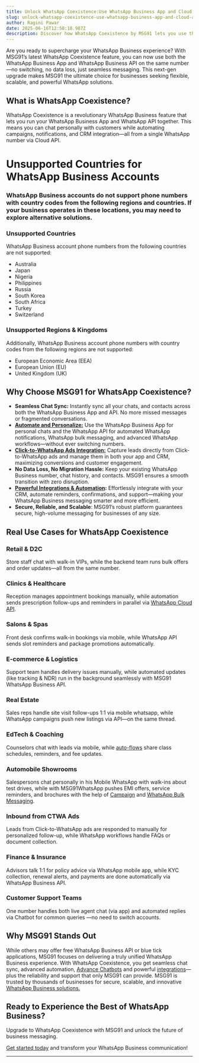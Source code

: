 ```yaml
---
title: Unlock WhatsApp Coexistence:Use WhatsApp Business App and Cloud API Together
slug: unlock-whatsapp-coexistence-use-whatsapp-business-app-and-cloud-api-together
author: Ragini Pawar
date: 2025-06-16T12:50:18.987Z
description: Discover how WhatsApp Coexistence by MSG91 lets you use the WhatsApp Business App and Cloud API together—on the same number\! Seamlessly sync chats, automate campaigns, and personalize customer interactions without switching platforms. Learn about real business use cases, supported countries, and why MSG91 is the ultimate WhatsApp solution for modern teams. Unlock smarter, scalable messaging today.
---
```


Are you ready to supercharge your WhatsApp Business experience? With MSG91’s latest WhatsApp Coexistence feature, you can now use both the WhatsApp Business App and WhatsApp Business API on the same number—no switching, no data loss, just seamless messaging. This next-gen upgrade makes MSG91 the ultimate choice for businesses seeking flexible, scalable, and powerful WhatsApp solutions.

## **What is WhatsApp Coexistence?**

WhatsApp Coexistence is a revolutionary WhatsApp Business feature that lets you run your WhatsApp Business App and WhatsApp API together. This means you can chat personally with customers while automating campaigns, notifications, and CRM integration—all from a single WhatsApp number via Cloud API.

# **Unsupported Countries for WhatsApp Business Accounts**

### WhatsApp Business accounts do not support phone numbers with country codes from the following regions and countries. If your business operates in these locations, you may need to explore alternative solutions.

### 

### **Unsupported Countries**

WhatsApp Business account phone numbers from the following countries are not supported:

* Australia  
* Japan  
* Nigeria  
* Philippines  
* Russia  
* South Korea  
* South Africa  
* Turkey  
* Switzerland

### 

### **Unsupported Regions & Kingdoms**

Additionally, WhatsApp Business account phone numbers with country codes from the following regions are not supported:

* European Economic Area (EEA)  
* European Union (EU)  
* United Kingdom (UK)

## **Why Choose MSG91 for WhatsApp Coexistence?**

* **Seamless Chat Sync:** Instantly sync all your chats, and  contacts across both the WhatsApp Business App and API. No more missed messages or fragmented conversations.  
* [**Automate and Personalize:**](https://msg91.com/whatsapp) Use the WhatsApp Business App for personal chats and the WhatsApp API for automated WhatsApp notifications, WhatsApp bulk messaging, and advanced WhatsApp workflows—without ever switching numbers.  
* [**Click-to-WhatsApp Ads Integration:**](https://msg91.com/guide/click-to-whatsapp-ads-msg91-the-ultimate-lead-gen-powerhouse) Capture leads directly from Click-to-WhatsApp ads and manage them in both your app and CRM, maximizing conversions and customer engagement.  
* **No Data Loss, No Migration Hassle:** Keep your existing WhatsApp Business number, chat history, and contacts. MSG91 ensures a smooth transition with zero disruption.  
* [**Powerful Integrations & Automation**](https://msg91.com/partners-and-integrations)**:** Effortlessly integrate with your CRM, automate reminders, confirmations, and support—making your WhatsApp Business messaging smarter and more efficient.  
* **Secure, Reliable, and Scalable**: MSG91’s robust platform guarantees secure, high-volume messaging for businesses of any size.

## **Real Use Cases for WhatsApp Coexistence**

### **Retail & D2C**

Store staff chat with walk-in VIPs, while the backend team runs bulk offers and order updates—all from the same number.

###  **Clinics & Healthcare**

Reception manages appointment bookings manually, while automation sends prescription follow-ups and reminders in parallel via [WhatsApp Cloud API](https://msg91.com/whatsapp).

### **Salons & Spas**

Front desk confirms walk-in bookings via mobile, while WhatsApp API sends slot reminders and package promotions automatically.

###  **E-commerce & Logistics**

Support team handles delivery issues manually, while automated updates (like tracking & NDR) run in the background seamlessly with MSG91 WhatsApp Business API.

### **Real Estate**

Sales reps handle site visit follow-ups 1:1 via mobile whatsapp, while WhatsApp campaigns push new listings via API—on the same thread.

### **EdTech & Coaching**

Counselors chat with leads via mobile, while [auto-flows](https://msg91.com/campaign) share class schedules, reminders, and fee updates.

### **Automobile Showrooms**

Salespersons chat personally in his Mobile WhatsApp with walk-ins about test drives, while with MSG91WhatsApp pushes EMI offers, service reminders, and brochures with the help of [Campaign](https://msg91.com/campaign) and [WhatsApp Bulk Messaging](https://msg91.com/whatsapp).

### **Inbound from CTWA Ads**

Leads from Click-to-WhatsApp ads are responded to manually for personalized follow-up, while WhatsApp workflows handle FAQs or document collection.

### **Finance & Insurance**

Advisors talk 1:1 for policy advice via WhatsApp mobile app, while KYC collection, renewal alerts, and payments are done automatically via WhatsApp Business API.

### **Customer Support Teams**

One number handles both live agent chat (via app) and automated replies via Chatbot for common queries —no need to switch accounts.

## **Why MSG91 Stands Out**

While others may offer free WhatsApp Business API or blue tick applications, MSG91 focuses on delivering a truly unified WhatsApp Business experience. With WhatsApp Coexistence, you get seamless chat sync, advanced automation, [Advance Chatbots](https://msg91.com/demochatbot) and powerful [integrations](https://msg91.com/partners-and-integrations)—plus the reliability and support that only MSG91 can provide. MSG91 is trusted by thousands of businesses for secure, scalable, and innovative [WhatsApp Business solutions.](https://msg91.com/whatsapp)

## **Ready to Experience the Best of WhatsApp Business?**

Upgrade to WhatsApp Coexistence with MSG91 and unlock the future of business messaging. 

[Get started today](https://calendly.com/msg91-whatsapp) and transform your WhatsApp Business communication\!

---

